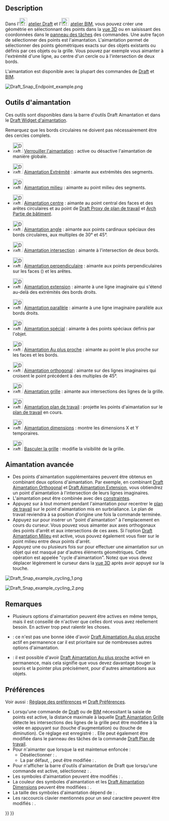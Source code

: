 <languages/>

{{Docnav/fr
|[[Draft_snap_widget/fr|Widget d'aimantation]]
|[[Draft_Constrain/fr|Contrainte]]
|[[Draft_Workbench/fr|Atelier Draft]]
|IconL=
|IconR=
|IconC=Workbench_Draft.svg
}}

{{TOCright}}

== Description ==

Dans l'[[Image:Workbench_Draft.svg|24px]] [[Draft_Workbench/fr|atelier Draft]] et l'[[Image:Workbench_BIM.svg|24px]] [[BIM_Workbench/fr|atelier BIM]], vous pouvez créer une géométrie en sélectionnant des points dans la [[3D_view/fr|vue 3D]] ou en saisissant des coordonnées dans le [[Task_panel/fr|panneau des tâches]] des commandes. Une autre façon de sélectionner des points est l'aimantation. L'aimantation permet de sélectionner des points géométriques exacts sur des objets existants ou définis par ces objets ou la grille. Vous pouvez par exemple vous aimanter à l'extrémité d'une ligne, au centre d'un cercle ou à l'intersection de deux bords.

L'aimantation est disponible avec la plupart des commandes de [[Draft_Workbench/fr|Draft]] et [[BIM_Workbench/fr|BIM]].

[[Image:Draft_Snap_Endpoint_example.png]]
{{Caption|Aimantation au point d'extrémité d'une arête}}

<span id="Snap_tools"></span>
== Outils d'aimantation ==

Ces outils sont disponibles dans la barre d'outils Draft Aimantation et dans le [[Draft_snap_widget/fr|Draft Widget d'aimantation]].

Remarquez que les bords circulaires ne doivent pas nécessairement être des cercles complets.

* [[Image:Draft_Snap_Lock.svg|32px]] [[Draft_Snap_Lock/fr|Verrouiller l'aimantation]] : active ou désactive l'aimantation de manière globale.

* [[Image:Draft_Snap_Endpoint.svg|32px]] [[Draft_Snap_Endpoint/fr|Aimantation Extrémité]] : aimante aux extrémités des segments.

* [[Image:Draft_Snap_Midpoint.svg|32px]] [[Draft_Snap_Midpoint/fr|Aimantation milieu]] : aimante au point milieu des segments.

* [[Image:Draft_Snap_Center.svg|32px]] [[Draft_Snap_Center/fr|Aimantation centre]] : aimante au point central des faces et des arêtes circulaires et au point {{PropertyData/fr|Placement}} de [[Draft_WorkingPlaneProxy/fr|Draft Proxy de plan de travail]] et [[Arch_BuildingPart/fr|Arch Partie de bâtiment]].

* [[Image:Draft_Snap_Angle.svg|32px]] [[Draft_Snap_Angle/fr|Aimantation angle]] : aimante aux points cardinaux spéciaux des bords circulaires, aux multiples de 30° et 45°.

<div class="mw-translate-fuzzy">
* [[Image:Draft_Snap_Intersection.svg|32px]] [[Draft_Snap_Intersection/fr|Aimantation intersection]] : aimante à l'intersection de deux bords.
</div>

* [[Image:Draft_Snap_Perpendicular.svg|32px]] [[Draft_Snap_Perpendicular/fr|Aimantation perpendiculaire]] : aimante aux points perpendiculaires sur les faces ({{Version/fr|0.21}}) et les arêtes.

* [[Image:Draft_Snap_Extension.svg|32px]] [[Draft_Snap_Extension/fr|Aimantation extension]] : aimante à une ligne imaginaire qui s'étend au-delà des extrémités des bords droits.

* [[Image:Draft_Snap_Parallel.svg|32px]] [[Draft_Snap_Parallel/fr|Aimantation parallèle]] : aimante à une ligne imaginaire parallèle aux bords droits.

* [[Image:Draft_Snap_Special.svg|32px]] [[Draft_Snap_Special/fr|Aimantation spécial]] : aimante à des points spéciaux définis par l'objet.

* [[Image:Draft_Snap_Near.svg|32px]] [[Draft_Snap_Near/fr|Aimantation Au plus proche]] : aimante au point le plus proche sur les faces et les bords.

* [[Image:Draft_Snap_Ortho.svg|32px]] [[Draft_Snap_Ortho/fr|Aimantation orthogonal]] : aimante sur des lignes imaginaires qui croisent le point précédent à des multiples de 45°.

* [[Image:Draft_Snap_Grid.svg|32px]] [[Draft_Snap_Grid/fr|Aimantation grille]] : aimante aux intersections des lignes de la grille.

* [[Image:Draft_Snap_WorkingPlane.svg|32px]] [[Draft_Snap_WorkingPlane/fr|Aimantation plan de travail]] : projette les points d'aimantation sur le [[Draft_SelectPlane/fr|plan de travail]] en cours.

* [[Image:Draft_Snap_Dimensions.svg|32px]] [[Draft_Snap_Dimensions/fr|Aimantation dimensions]] : montre les dimensions X et Y temporaires.

* [[Image:Draft_ToggleGrid.svg|32px]] [[Draft_ToggleGrid/fr|Basculer la grille]] : modifie la visibilité de la grille.

<span id="Advanced_snapping"></span>
== Aimantation avancée ==

* Des points d'aimantation supplémentaires peuvent être obtenus en combinant deux options d'aimantation. Par exemple, en combinant [[Draft_Snap_Ortho/fr|Draft Aimantation Orthogonal]] et [[Draft_Snap_Extension/fr|Draft Aimantation Extension]], vous obtiendrez un point d'aimantation à l'intersection de leurs lignes imaginaires.
* L'aimantation peut être combinée avec des [[Draft_Constrain/fr|constraintes]].
* Appuyez sur {{KEY|D}} à tout moment pendant l'aimantation pour recentrer le [[Draft_Snap_WorkingPlane/fr|plan de travail]] sur le point d'aimantation mis en surbriallance. Le plan de travail reviendra à sa position d'origine une fois la commande terminée. {{Version/fr|1.1}}
* Appuyez sur {{KEY|Q}} pour insérer un "point d'aimantation" à l'emplacement en cours du curseur. Vous pouvez vous aimanter aux axes orthogonaux des points d'arrêt et aux intersections de ces axes. Si l'option [[Draft_Snap_Midpoint/fr|Draft Aimantation Milieu]] est active, vous pouvez également vous fixer sur le point milieu entre deux points d'arrêt.
* Appuyez une ou plusieurs fois sur {{KEY|`}} pour effectuer une aimantation sur un objet qui est masqué par d'autres éléments géométriques. Cette opération est appelée "cycle d'aimantation". Notez que vous devez déplacer légèrement le curseur dans la [[3D_view/fr|vue 3D]] après avoir appuyé sur la touche.

[[Image:Draft_Snap_example_cycling_1.png]]
{{Caption|Cycle d'aimantation 1 : le rectangle rouge a été créé en premier, il a donc la priorité d'aimantation. Sans le cycle d'aimantation, vous ne pouvez pas aimanter le rectangle vert, qui est recouvert par le rectangle rouge.}}

[[Image:Draft_Snap_example_cycling_2.png]]
{{Caption|Cycle d'aimantation 2 : après avoir utilisé la touche cycle d'aimantation une fois, le rectangle vert reçoit la priorité d'aimantation. L'aimantation au point milieu du bord vert superposé est maintenant possible.}}

<span id="Notes"></span>
== Remarques ==

* Plusieurs options d'aimantation peuvent être actives en même temps, mais il est conseillé de n'activer que celles dont vous avez réellement besoin. En activer trop peut ralentir les choses.
* {{VersionMinus/fr|1.0}} : ce n'est pas une bonne idée d'avoir [[Draft_Snap_Near/fr|Draft Aimantation Au plus proche]] actif en permanence car il est prioritaire sur de nombreuses autres options d'aimantation.
* {{Version/fr|1.1}} : il est possible d'avoir [[Draft_Snap_Near/fr|Draft Aimantation Au plus proche]] activé en permanence, mais cela signifie que vous devez davantage bouger la souris et la pointer plus précisément, pour d'autres aimantations aux objets.

<span id="Preferences"></span>
== Préférences ==

Voir aussi : [[Preferences_Editor/fr|Réglage des préférences]] et [[Draft_Preferences/fr|Draft Préférences]].

* Lorsqu'une commande de [[Draft_Workbench/fr|Draft]] ou de [[BIM_Workbench/fr|BIM]] nécessitant la saisie de points est active, la distance maximale à laquelle [[Draft_Snap_Grid/fr|Draft Aimantation Grille]] détecte les intersections des lignes de la grille peut être modifiée à la volée en appuyant sur {{KEY|P}} (touche d'augmentation) ou {{KEY|M}} (touche de diminution). Ce réglage est enregistré : {{MenuCommand|Outils → Modifier les paramètres... → BaseApp → Preferences → Mod → Draft → snapRange}}. Elle peut également être modifiée dans le panneau des tâches de la commande [[Draft_SelectPlane/fr|Draft Plan de travail]].
* Pour n'aimanter que lorsque la {{MenuCommand|Touche pour l'aimantation}} est maintenue enfoncée :
** Désélectionner : {{MenuCommand|Édition → Préférences... → Draft → Grille et aimantation → Toujours aimanter}}.
** La {{MenuCommand|Touche pour l'aimantation}} par défaut, {{KEY|Ctrl}}, peut être modifiée : {{MenuCommand|Édition → Préférences... → Draft → Grille et accrochage → Touche pour l'aimantation}}.
* Pour n'afficher la barre d'outils d'aimantation de Draft que lorsqu'une commande est active, sélectionnez : {{MenuCommand|Édition → Préférences... → Draft → Interface → Afficher la barre d'outils d'aimantation de Draft uniquement pendant les commandes}}. {{Version/fr|1.0}}
* Les symboles d'aimantation peuvent être modifiés : {{MenuCommand|Édition → Préférences... → Draft → Grille et aimantation → Style des symboles d'aimantation}}.
* La couleur des symboles d'aimantation et les [[Draft_Snap_Dimensions/fr|Draft Aimantation Dimensions]] peuvent être modifiées : {{MenuCommand|Édition → Préférences... → Draft → Grille et aimantation → Couleur des symboles d'aimantation}}.
* La taille des symboles d'aimantation dépend de : {{MenuCommand|Édition → Préférences... → Affichage → Vue 3D → Taille des marqueurs}}. {{Version/fr|1.0}}
* Les raccourcis clavier mentionnés pour un seul caractère peuvent être modifiés : {{MenuCommand|Édition → Préférences... → Draft → Interface → Raccourcis des commandes}}.


{{Docnav/fr
|[[Draft_snap_widget/fr|Widget d'aimantation]]
|[[Draft_Constrain/fr|Contrainte]]
|[[Draft_Workbench/fr|Atelier Draft]]
|IconL=
|IconR=
|IconC=Workbench_Draft.svg
}}

{{Draft Tools navi{{#translation:}}}}
{{Userdocnavi{{#translation:}}}}